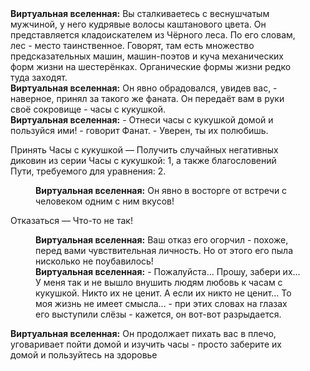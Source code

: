 {{Диалог Начало}}
:'''Виртуальная вселенная:''' Вы сталкиваетесь с веснушчатым мужчиной, у него кудрявые волосы каштанового цвета. Он представляется кладоискателем из Чёрного леса. По его словам, лес - место таинственное. Говорят, там есть множество предсказательных машин, машин-поэтов и куча механических форм жизни на шестерёнках. Органические формы жизни редко туда заходят.
:'''Виртуальная вселенная:''' Он явно обрадовался, увидев вас, - наверное, принял за такого же фаната. Он передаёт вам в руки своё сокровище - часы с кукушкой.
:'''Виртуальная вселенная:''' - Отнеси часы с кукушкой домой и пользуйся ими! - говорит Фанат. - Уверен, ты их полюбишь.
:{{Диалог|Звезда}} Принять Часы с кукушкой &mdash; Получить случайных негативных диковин из серии Часы с кукушкой: 1, а также благословений Пути, требуемого для уравнения: 2.
::'''Виртуальная вселенная:''' Он явно в восторге от встречи с человеком одним с ним вкусов!
:{{Диалог|Звезда}} Отказаться &mdash; Что-то не так!
::'''Виртуальная вселенная:''' Ваш отказ его огорчил - похоже, перед вами чувствительная личность. Но от этого его пыла нисколько не поубавилось!
::'''Виртуальная вселенная:''' - Пожалуйста... Прошу, забери их... У меня так и не вышло внушить людям любовь к часам с кукушкой. Никто их не ценит. А если их никто не ценит... То моя жизнь не имеет смысла... - при этих словах на глазах его выступили слёзы - кажется, он вот-вот разрыдается.
:'''Виртуальная вселенная:''' Он продолжает пихать вас в плечо, уговаривает пойти домой и изучить часы - просто заберите их домой и пользуйтесь на здоровье
{{Диалог Конец}}
